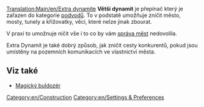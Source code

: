 [[Translation:Main/en/Extra dynamite]]
'''Větší dynamit''' je přepínač který je zařazen do kategorie [[Main/cs/Cheaty (Podvody)|podvodů]]. To v podstatě umožňuje zničit město, mosty, tunely a křižovatky, věci, které nelze jinak zbourat.

V praxi to umožnuje ničit vše i to co by vám [[Main/en/local authority|správa měst]] nedovolila.

Extra Dynamit je také dobrý způsob, jak zničit cesty konkurentů, pokud jsou umístěny na pozemních komunikacích ve vlastnictví města.

==Viz také==
* [[Main/cs/Magický buldozér|Magický buldozér]]

[[Category:en/Construction]]
[[Category:en/Settings & Preferences]]